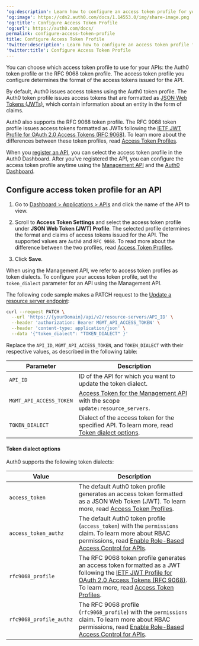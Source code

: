 ---
'og:description': Learn how to configure an access token profile for your API.
'og:image': https://cdn2.auth0.com/docs/1.14553.0/img/share-image.png
'og:title': Configure Access Token Profile
'og:url': https://auth0.com/docs/
permalink: configure-access-token-profile
title: Configure Access Token Profile
'twitter:description': Learn how to configure an access token profile for your API.
'twitter:title': Configure Access Token Profile
---
You can choose which <Tooltip tip="Access Token: Authorization credential, in the form of an opaque string or JWT, used to access an API." cta="View Glossary" href="/docs/glossary?term=access+token">access token</Tooltip> profile to use for your APIs: the Auth0 token profile or the RFC 9068 token profile. The access token profile you configure determines the format of the access tokens issued for the API.

By default, Auth0 issues access tokens using the Auth0 token profile. The Auth0 token profile issues access tokens that are formatted as [JSON Web Tokens (JWTs)](/docs/secure/tokens/json-web-tokens), which contain information about an entity in the form of claims.

Auth0 also supports the RFC 9068 token profile. The RFC 9068 token profile issues access tokens formatted as <Tooltip tip="JSON Web Token (JWT): Standard ID Token format (and often Access Token format) used to represent claims securely between two parties." cta="View Glossary" href="/docs/glossary?term=JWTs">JWTs</Tooltip> following the [IETF JWT Profile for OAuth 2.0 Access Tokens (RFC 9068)](https://datatracker.ietf.org/doc/html/rfc9068). To learn more about the differences between these token profiles, read [Access Token Profiles](/docs/secure/tokens/access-tokens/access-token-profiles).

When you [register an API](/docs/get-started/auth0-overview/set-up-apis), you can select the access token profile in the <Tooltip tip="Auth0 Dashboard: Auth0's main product to configure your services." cta="View Glossary" href="/docs/glossary?term=Auth0+Dashboard">Auth0 Dashboard</Tooltip>. After you’ve registered the API, you can configure the access token profile anytime using the [Management API](https://auth0.com/docs/api/management/v2) and the [Auth0 Dashboard](https://manage.auth0.com/).

## Configure access token profile for an API

<Tabs><Tab title="Auth0 Dashboard">

1. Go to [Dashboard > Applications > APIs](https://manage.auth0.com/#/apis) and click the name of the API to view.

2. Scroll to **Access Token Settings** and select the access token profile under **JSON Web Token (JWT) Profile**. The selected profile determines the format and claims of access tokens issued for the API. The supported values are `Auth0` and `RFC 9068`. To read more about the difference between the two profiles, read [Access Token Profiles](/docs/secure/tokens/access-tokens/access-token-profiles).

3. Click **Save**.

</Tab><Tab title="Management API">

When using the Management API, we refer to access token profiles as token dialects. To configure your access token profile, set the `token_dialect` parameter for an API using the Management API.

The following code sample makes a PATCH request to the [Update a resource server endpoint](https://auth0.com/docs/api/management/v2/resource-servers/patch-resource-servers-by-id):

```bash lines
curl --request PATCH \
  --url 'https://{yourDomain}/api/v2/resource-servers/API_ID' \
  --header 'authorization: Bearer MGMT_API_ACCESS_TOKEN' \
  --header 'content-type: application/json' \
  --data '{"token_dialect": "TOKEN_DIALECT" }'
```






Replace the `API_ID`, `MGMT_API_ACCESS_TOKEN`, and `TOKEN_DIALECT` with their respective values, as described in the following table:

<table class="table"><thead>
<tr>
<th>Parameter</th>
<th>Description</th>
</tr>
</thead>
<tbody>
<tr>
<td><code>API_ID</code></td>
<td>ID of the API for which you want to update the token dialect.</td>
</tr>
<tr>
<td><code>MGMT_API_ACCESS_TOKEN</code></td>
<td><a href="https://auth0.com/docs/api/management/v2/tokens">Access Token for the Management API</a> with the scope <code>update:resource_servers</code>.</td>
</tr>
<tr>
<td><code>TOKEN_DIALECT</code></td>
<td>Dialect of the access token for the specified API. To learn more, read <a href="#token-dialect-options">Token dialect options</a>.</td>
</tr>
</tbody>
</table>

#### Token dialect options

Auth0 supports the following token dialects:

<table class="table"><thead>
<tr>
<th>Value</th>
<th>Description</th>
</tr>
</thead>
<tbody>
<tr>
<td><code>access_token</code></td>
<td>The default Auth0 token profile generates an access token formatted as a JSON Web Token (JWT). To learn more, read <a href="/docs/secure/tokens/access-tokens/access-token-profiles">Access Token Profiles</a>.</td>
</tr>
<tr>
<td><code>access_token_authz</code></td>
<td>The default Auth0 token profile (<code>access_token</code>) with the <code>permissions</code> claim. To learn more about RBAC permissions, read <a href="/docs/get-started/apis/enable-role-based-access-control-for-apis">Enable Role-Based Access Control for APIs</a>.</td>
</tr>
<tr>
<td><code>rfc9068_profile</code></td>
<td>The RFC 9068 token profile generates an access token formatted as a JWT following the <a href="https://datatracker.ietf.org/doc/html/rfc9068">IETF JWT Profile for OAuth 2.0 Access Tokens (RFC 9068)</a>. To learn more, read <a href="/docs/secure/tokens/access-tokens/access-token-profiles">Access Token Profiles</a>.</td>
</tr>
<tr>
<td><code>rfc9068_profile_authz</code></td>
<td>The RFC 9068 profile (<code>rfc9068_profile</code>) with the <code>permissions</code> claim. To learn more about RBAC permissions, read <a href="/docs/get-started/apis/enable-role-based-access-control-for-apis">Enable Role-Based Access Control for APIs</a>.</td>
</tr>
</tbody>
</table>

</Tab></Tabs>